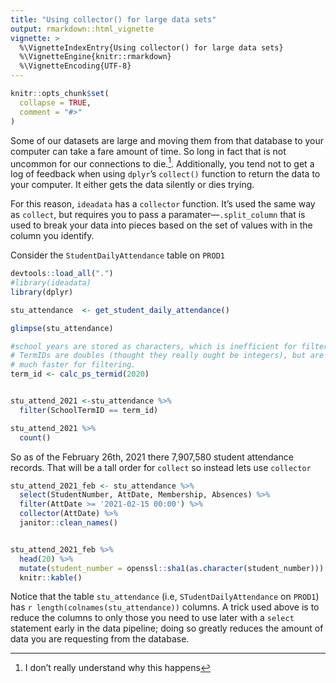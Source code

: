 ```yaml
---
title: "Using collector() for large data sets"
output: rmarkdown::html_vignette
vignette: >
  %\VignetteIndexEntry{Using collector() for large data sets}
  %\VignetteEngine{knitr::rmarkdown}
  %\VignetteEncoding{UTF-8}
---
```


```r
knitr::opts_chunk$set(
  collapse = TRUE,
  comment = "#>"
)
```


Some of our datasets are large and moving them from that database to your computer can take a fare amount of time.  So long in fact that is not uncommon for our connections to die.^[I don't really understand why this happens].  Additionally, you tend not to get a log of feedback when using `dplyr`'s `collect()` function to return the data to your computer. It either gets the data silently or dies trying.

For this reason, `ideadata` has a `collector` function.  It's used the same way as `collect`, but requires you to pass a paramater---`.split_column` that is used to break your data into pieces based on the set of values with in the column you identify. 

Consider the `StudentDailyAttendance` table on `PROD1`
```r
devtools::load_all(".")
#library(ideadata)
library(dplyr)

stu_attendance  <- get_student_daily_attendance()

glimpse(stu_attendance)
```
```r

#school years are stored as characters, which is inefficient for filtering
# TermIDs are doubles (thought they really ought be integers), but are 
# much faster for filtering. 
term_id <- calc_ps_termid(2020)


stu_attend_2021 <-stu_attendance %>% 
  filter(SchoolTermID == term_id)

stu_attend_2021 %>% 
  count()

```
So as of the February 26th, 2021 there 7,907,580 student attendance records. That will be a tall order for `collect` so instead lets use `collector`

```r

stu_attend_2021_feb <- stu_attendance %>% 
  select(StudentNumber, AttDate, Membership, Absences) %>% 
  filter(AttDate >= '2021-02-15 00:00') %>%  
  collector(AttDate) %>% 
  janitor::clean_names()



```
```r
stu_attend_2021_feb %>% 
  head(20) %>% 
  mutate(student_number = openssl::sha1(as.character(student_number))) %>% #crypto hash
  knitr::kable()
```

Notice that the table `stu_attendance` (i.e, `STudentDailyAttendance` on `PROD1`) has `r length(colnames(stu_attendance))` columns.  A trick used above is to reduce  the columns to only those you need to use later with a `select` statement early in the data pipeline; doing so greatly reduces the amount of data you are requesting from the database. 
